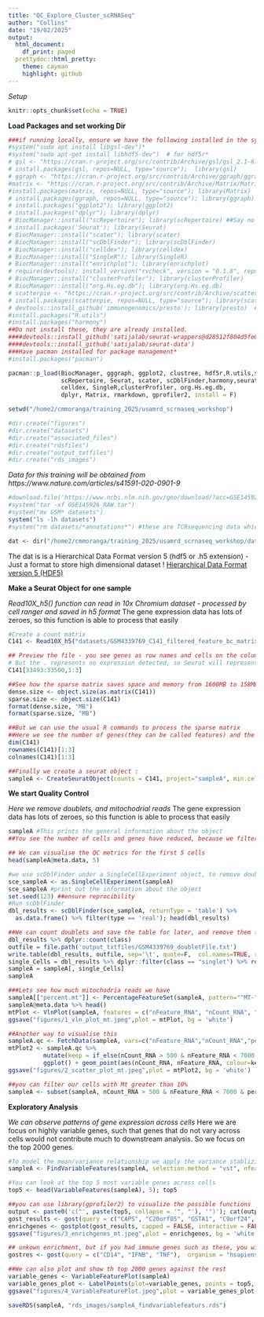 ```yaml
---
title: "QC_Explore_Cluster_scRNASeq"
author: "Collins"
date: "19/02/2025"
output:
  html_document:
    df_print: paged
  prettydoc::html_pretty:
    theme: cayman
    highlight: github
---
```

*Setup*
```r
knitr::opts_chunk$set(echo = TRUE)
```

**Load Packages and set working Dir**

```r
###if running locally, ensure we have the following installed in the system*
#system("sudo apt install libgsl-dev")*
#system("sudo apt-get install libhdf5-dev")  # for hdf5r*
# gsl <- "https://cran.r-project.org/src/contrib/Archive/gsl/gsl_2.1-6.tar.gz"
# install.packages(gsl, repos=NULL, type="source");  library(gsl)
# ggraph <- "https://cran.r-project.org/src/contrib/Archive/ggraph/ggraph_2.1.0.tar.gz"
#matrix <- "https://cran.r-project.org/src/contrib/Archive/Matrix/Matrix_1.5-1.tar.gz"
#install.packages(matrix, repos=NULL, type="source"); library(Matrix)
# install.packages(ggraph, repos=NULL, type="source"); library(ggraph)
# install.packages("ggplot2"); library(ggplot2)
# install.packages("dplyr"); library(dplyr)
# BiocManager::install("scRepertoire"); library(scRepertoire) ##Say no to updates
# install.packages('Seurat'); library(Seurat)
# BiocManager::install("scater"); library(scater)
# BiocManager::install("scDblFinder"); library(scDblFinder)
# BiocManager::install("celldex"); library(celldex)
# BiocManager::install("SingleR"); library(SingleR)
# BiocManager::install("enrichplot"); library(enrichplot)
# require(devtools); install_version("rvcheck", version = "0.1.8", repos = "http://cran.us.r-project.org")
# BiocManager::install("clusterProfiler"); library(clusterProfiler)
# BiocManager::install("org.Hs.eg.db"); library(org.Hs.eg.db)
# scatterpie <- "https://cran.r-project.org/src/contrib/Archive/scatterpie/scatterpie_0.1.8.tar.gz"
# install.packages(scatterpie, repos=NULL, type="source"); library(scatterpie)
# devtools::install_github('immunogenomics/presto'); library(presto)  # faster Wilcoxon test
#install.packages("R.utils")
#install.packages("harmony")
##Do not install these, they are already installed.
####devtools::install_github('satijalab/seurat-wrappers@d28512f804d5fe05e6d68900ca9221020d52cf1d', upgrade=F)
####devtools::install_github('satijalab/seurat-data')
###Have pacman installed for package management*
#install.packages("pacman")

pacman::p_load(BiocManager, gggraph, ggplot2, clustree, hdf5r,R.utils,seurat-data,
               scRepertoire, Seurat, scater, scDblFinder,harmony,seurat-wrappers,
               celldex, SingleR,clusterProfiler, org.Hs.eg.db, 
               dplyr, Matrix, rmarkdown, gprofiler2, install = F)

setwd("/home2/cmmoranga/training_2025/usamrd_scrnaseq_workshop")

#dir.create("figures")
#dir.create("datasets")
#dir.create("associated_files")
#dir.create("rdsfiles")
#dir.create("output_txtfiles")
#dir.create("rds_images")
```

*Data for this training will be obtained from https://www.nature.com/articles/s41591-020-0901-9*

```r

#download.file('https://www.ncbi.nlm.nih.gov/geo/download/?acc=GSE145926&format=file','GSE145926_RAW.tar')
#system("tar -xf GSE145926_RAW.tar")
#system("mv GSM* datasets")
system("ls -lh datasets")
#system("rm datasets/*annotations*") #these are TCRsequencing data which we will not focus on now. 

dat <- dir("/home2/cmmoranga/training_2025/usamrd_scrnaseq_workshop/datasets/") ; dat %>% knitr::kable()

```
The dat is is a Hierarchical Data Format version 5 (hdf5 or .h5 extension) - Just a format to store high dimensional dataset
! [Hierarchical Data Format version 5 (HDF5)]('/home2/cmmoranga/training_2025/hdf5_structure4.jpg')

**Make a Seurat Object for one sample**

*Read10X_h5() function can read in  10x Chromium dataset - processed by cell ranger and saved in h5 format*
The gene expression data has lots of zeroes, so this function is able to process that easily
```r

#Create a count matrix
C141 <- Read10X_h5("datasets/GSM4339769_C141_filtered_feature_bc_matrix.h5")

## Preview the file - you see genes as row names and cells on the column names - the numbers represent expression
# But the . represents no expression detected, so Seurat will represent it in a sparse matrix, that helps conserve memory
C141[33493:33500,1:3]

##See how the sparse matrix saves space and memory from 1600MB to 158MB in sparse format
dense.size <- object.size(as.matrix(C141))
sparse.size <- object.size(C141)
format(dense.size, "MB")
format(sparse.size, "MB")

##But we can use the usual R commands to process the sparse matrix
##Here we see the number of genes(they can be called features) and the number of cells
dim(C141)
rownames(C141)[1:3]
colnames(C141)[1:3]

##Finally we create a seurat object :
sampleA <- CreateSeuratObject(counts = C141, project="sampleA", min.cells=3, min.features=200)

```


**We start Quality Control**

*Here we remove doublets, and mitochodrial reads*
The gene expression data has lots of zeroes, so this function is able to process that easily
```r

sampleA #This prints the general information about the object
##You see the number of cells and genes have reduced, because we filtered on the min number of genes and min number of cells

## We can visualise the QC metrics for the first 5 cells
head(sampleA@meta.data, 5)

#we use scDblFinder under a SingleCellExperiment object, to remove doublets, which could be problematic in our dataset.The package uses a probability approach 
sce_sampleA <- as.SingleCellExperiment(sampleA)
sce_sampleA #print out the information about the object
set.seed(123) ##ensure reprocibility
#Run scDblFinder
dbl_results <- scDblFinder(sce_sampleA, returnType = 'table') %>%
  as.data.frame() %>% filter(type == 'real'); head(dbl_results)

##We can count doublets and save the table for later, and remove them from the matrix
dbl_results %>% dplyr::count(class)
outfile = file.path('output_txtfiles/GSM4339769_doubletFile.txt')
write.table(dbl_results, outfile, sep='\t', quote=F,  col.names=TRUE, row.names=TRUE)
single_Cells = dbl_results %>% dplyr::filter(class == "singlet") %>% rownames()
sampleA = sampleA[, single_Cells] 
sampleA

###Lets see how much mitochodria reads we have
sampleA[["percent.mt"]] <- PercentageFeatureSet(sampleA, pattern="^MT-")
sampleA@meta.data %>% head()
mtPlot <- VlnPlot(sampleA, features = c("nFeature_RNA", "nCount_RNA", "percent.mt"), ncol=3); mtPlot
ggsave("figures/1_vln_plot_mt.jpeg",plot = mtPlot, bg = 'white')

##Another way to visualise this 
sampleA.qc <- FetchData(sampleA, vars=c("nFeature_RNA","nCount_RNA","percent.mt"))
mtPlot2 <- sampleA.qc %>%
          mutate(keep = if_else(nCount_RNA > 500 & nFeature_RNA < 7000 & percent.mt < 10, "keep", "remove")) %>%
          ggplot() + geom_point(aes(nCount_RNA, nFeature_RNA, colour=keep), alpha=.50) + scale_x_log10() + scale_y_log10();  mtPlot2
ggsave("figures/2_scatter_plot_mt.jpeg",plot = mtPlot2, bg = 'white')

##you can filter our cells with Mt greater than 10%
sampleA <- subset(sampleA, nCount_RNA > 500 & nFeature_RNA < 7000 & percent.mt < 10)

```


**Exploratory Analysis**

*We can observe patterns of gene expression across cells *
Here we are focus on highly variable genes, such that genes that do not vary across cells would not contribute much to downstream analysis. So we  focus on the top 2000 genes. 
```r
#To model the mean/variance relationship we apply the variance stablizing transformation (vst)
sampleA <- FindVariableFeatures(sampleA, selection.method = "vst", nfeatures = 2000)

#You can look at the top 5 most variable genes across cells 
top5 <- head(VariableFeatures(sampleA), 5); top5

##you can use library(gprofiler2) to visualize the possible functions
output <- paste0('c("', paste(top5, collapse = '", "'), '")'); cat(output) ##creates a string to use in the gost
gost_results <- gost(query = c("CAPS", "C20orf85", "GSTA1", "C9orf24", "IGFBP7"),  organism = "hsapiens"); gost_results$result
enrichgenes <- gostplot(gost_results, capped = FALSE, interactive = FALSE); enrichgenes
ggsave("figures/3_enrichgenes_mt.jpeg",plot = enrichgenes, bg = 'white')

## unkown enrichment, but if you had immune genes such as these, you will see how it looks
gostres <- gost(query = c("CD14", "IFNB", "TNF"),  organism = "hsapiens"); gostres$result

##We can also plot and show th top 2000 genes against the rest
variable_genes <- VariableFeaturePlot(sampleA)
variable_genes_plot <- LabelPoints(plot=variable_genes, points = top5, repel=T, xnudge=0, ynudge=0) + theme(legend.position="none"); variable_genes_plot  # color the 2000 and label the top10
ggsave("figures/4_VariableFeaturePlot.jpeg",plot = variable_genes_plot, bg = 'white')

saveRDS(sampleA, "rds_images/sampleA_findvariablefeaturs.rds")
```
